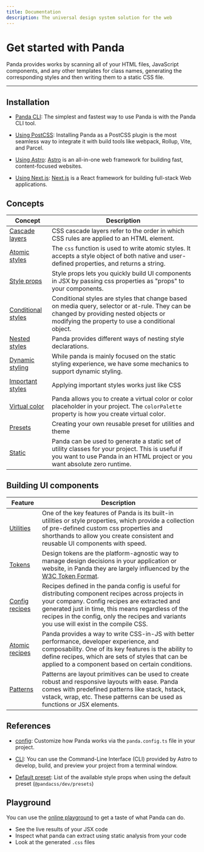 ```yaml
---
title: Documentation
description: The universal design system solution for the web
---
```


# Get started with Panda

Panda provides works by scanning all of your HTML files, JavaScript components, and any other templates for class names,
generating the corresponding styles and then writing them to a static CSS file.

---

<Cards>
  <Card arrow title="Tokens" href="/docs/tokens/01-introduction" />
  <Card arrow title="Recipes" href="/docs/recipe/config-recipe" />
  <Card arrow title="Patterns" href="/docs/recipe/config-recipe" />
  <Card arrow title="Utilities" href="/docs/patterns/00-intro" />
</Cards>

## Installation

- [Panda CLI](/docs/getting-started/cli.mdx):
  The simplest and fastest way to use Panda is with the Panda CLI tool.

- [Using PostCSS](/docs/getting-started/postcss.mdx):
  Installing Panda as a PostCSS plugin is the most seamless way to integrate it with build tools like webpack, Rollup, Vite, and Parcel.

- [Using Astro](/docs/getting-started/astro.mdx):
  [Astro](https://astro.build/) is an all-in-one web framework for building fast, content-focused websites.

- [Using Next.js](/docs/getting-started/nextjs.mdx):
  [Next.js](https://nextjs.org/) is a React framework for building full-stack Web applications.

## Concepts

| Concept                                                     | Description                                                                                                                                                                                 |
| ----------------------------------------------------------- | ------------------------------------------------------------------------------------------------------------------------------------------------------------------------------------------- |
| [Cascade layers](/docs/concepts/cascade-layers.mdx)         | CSS cascade layers refer to the order in which CSS rules are applied to an HTML element.                                                                                                    |
| [Atomic styles](/docs/concepts/atomic-styles.mdx)           | The `css` function is used to write atomic styles. It accepts a style object of both native and user-defined properties, and returns a string.                                              |
| [Style props](/docs/concepts/style-props.mdx)               | Style props lets you quickly build UI components in JSX by passing css properties as "props" to your components.                                                                            |
| [Conditional styles](/docs/concepts/conditional-styles.mdx) | Conditional styles are styles that change based on media query, selector or at-rule. They can be changed by providing nested objects or modifying the property to use a conditional object. |
| [Nested styles](/docs/concepts/nested-styles.mdx)           | Panda provides different ways of nesting style declarations.                                                                                                                                |
| [Dynamic styling](/docs/concepts/dynamic-styling.mdx)       | While panda is mainly focused on the static styling experience, we have some mechanics to support dynamic styling.                                                                          |
| [Important styles](/docs/concepts/important.mdx)            | Applying important styles works just like CSS                                                                                                                                               |
| [Virtual color](/docs/virtual-color.mdx)                    | Panda allows you to create a virtual color or color placeholder in your project. The `colorPalette` property is how you create virtual color.                                               |
| [Presets](/docs/creating-a-preset.mdx)                      | Creating your own reusable preset for utilities and theme                                                                                                                                   |
| [Static](/docs/static.mdx)                                  | Panda can be used to generate a static set of utility classes for your project. This is useful if you want to use Panda in an HTML project or you want absolute zero runtime.               |

## Building UI components

| Feature                                          | Description                                                                                                                                                                                                                                                                                         |
| ------------------------------------------------ | --------------------------------------------------------------------------------------------------------------------------------------------------------------------------------------------------------------------------------------------------------------------------------------------------- |
| [Utilities](/docs/utilities/00-intro.mdx)        | One of the key features of Panda is its built-in utilities or style properties, which provide a collection of pre-defined custom css properties and shorthands to allow you create consistent and reusable UI components with speed.                                                                |
| [Tokens](/docs/tokens/01-introduction.mdx)       | Design tokens are the platform-agnostic way to manage design decisions in your application or website, in Panda they are largely influenced by the [W3C Token Format](https://tr.designtokens.org/format/).                                                                                         |
| [Config recipes](/docs/recipe/config-recipe.mdx) | Recipes defined in the panda config is useful for distributing component recipes across projects in your company. Config recipes are extracted and generated just in time, this means regardless of the recipes in the config, only the recipes and variants you use will exist in the compile CSS. |
| [Atomic recipes](/docs/recipe/atomic-recipe.mdx) | Panda provides a way to write CSS-in-JS with better performance, developer experience, and composability. One of its key features is the ability to define recipes, which are sets of styles that can be applied to a component based on certain conditions.                                        |
| [Patterns](/docs/patterns/00-intro.mdx)          | Patterns are layout primitives can be used to create robust and responsive layouts with ease. Panda comes with predefined patterns like stack, hstack, vstack, wrap, etc. These patterns can be used as functions or JSX elements.                                                                  |

## References

- [config](/docs/references/panda-config.mdx): Customize how Panda works via the `panda.config.ts` file in your project.

- [CLI](/docs/references/cli.mdx): You can use the Command-Line Interface (CLI) provided by Astro to develop, build, and preview your project from a
  terminal window.

- [Default preset](/docs/references/default-style-props.mdx): List of the available style props when using the default preset (`@pandacss/dev/presets`)

## Playground

You can use the [online playground](https://panda-playground.vercel.app/) to get a taste of what Panda can do.

- See the live results of your JSX code
- Inspect what panda can extract using static analysis from your code
- Look at the generated `.css` files
